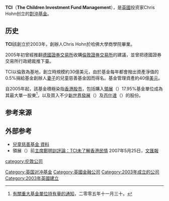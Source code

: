 {{distinguish|TCL集團}}
{{globalize}}

'''TCI'''（'''The Children Investment Fund Management'''），是[[英國|英國]]投资家Chris Hohn创立的[[對沖基金|對沖基金]]。

== 历史 ==
'''TCI'''該創立於2003年，創辦人Chris Hohn於哈佛大學商學院畢業。

2005年初曾經推翻[[德國證券交易所|德國證券交易所]]收購[[倫敦證券交易所|倫敦證券交易所]]的建議，並曾把德國證券交易所行政總裁推下臺。

TCI以倫敦為基地，創立時規模約30億美元，由於基金每年都會撥出資產淨值的0.5%捐給基金創辦人[[妻子|妻子]]的兒童慈善基金因而得名。基金管理資產約40億[[美元|美元]]。

自2005年起，該基金積極染指[[香港股市|香港股市]]，包括購入[[領展|領展]]（{{sehk2|823}}）17.95%基金單位成為其最大單一股東<ref name="有關重大基金單位持有量的通知">[http://www.thelinkreit.com/_layouts/cwsattachments/attachment/5/tc/A05964%20(chi)%20301105%202332.pdf 有關重大基金單位持有量的通知]，二零零五年十一月三十。</ref>，以及買入不少[[新世界發展|新世界發展]]（{{sehk2|0017}}）及[[百仕達|百仕達]]（{{sehk2|1168}}）的股份。

== 参考来源 ==
<references />	

== 外部参考 ==
* [http://stockpickr.com/port/The-Children-s-Investment-Fund/ 兒童慈善基金 資料]{{Wayback|url=http://stockpickr.com/port/The-Children-s-Investment-Fund/ |date=20070527133223 }}
* 領展（{{sehk2|823}}）前[[主席|主席]][[鄭明訓|鄭明訓]][http://paper.wenweipo.com/2007/05/26/FI0705260017.htm 評論：TCI未了解香港民情]{{Wayback|url=http://paper.wenweipo.com/2007/05/26/FI0705260017.htm |date=20131203051803 }} 2007年5月25日，[[文汇报_(香港)|文匯報]]

{{公司小作品}}
{{Authority control}}
[[Category:英国对冲基金|Category:英国对冲基金]]
[[Category:英國金融公司|Category:英國金融公司]]
[[category:伦敦公司|category:伦敦公司]]
[[Category:2003年成立的公司|Category:2003年成立的公司]]
[[Category:2003年英國建立|Category:2003年英國建立]]